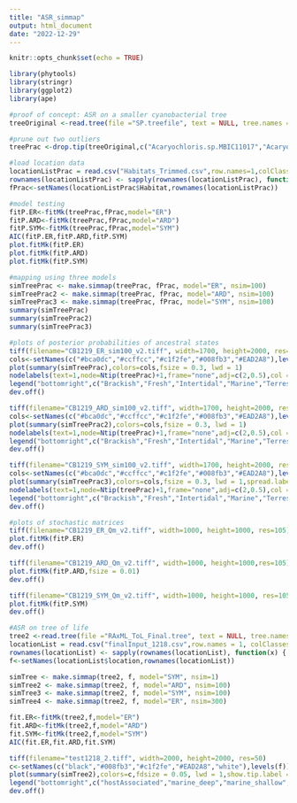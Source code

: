```yaml
---
title: "ASR_simmap"
output: html_document
date: "2022-12-29"
---
```


```r
knitr::opts_chunk$set(echo = TRUE)
```

```r
library(phytools)
library(stringr)
library(ggplot2)
library(ape)

#proof of concept: ASR on a smaller cyanobacterial tree
treeOriginal <-read.tree(file ="SP.treefile", text = NULL, tree.names = NULL, skip = 0, comment.char = "",keep.multi = FALSE)

#prune out two outliers
treePrac <-drop.tip(treeOriginal,c("Acaryochloris.sp.MBIC11017","Acaryochloris.sp.CCMEE5410"))

#load location data
locationListPrac = read.csv("Habitats_Trimmed.csv",row.names=1,colClasses=c('factor','factor','factor','factor'))
rownames(locationListPrac) <- sapply(rownames(locationListPrac), function(x) { gsub("[\r\n]", "", x) })
fPrac<-setNames(locationListPrac$Habitat,rownames(locationListPrac))

#model testing
fitP.ER<-fitMk(treePrac,fPrac,model="ER")
fitP.ARD<-fitMk(treePrac,fPrac,model="ARD")
fitP.SYM<-fitMk(treePrac,fPrac,model="SYM")
AIC(fitP.ER,fitP.ARD,fitP.SYM)
plot.fitMk(fitP.ER) 
plot.fitMk(fitP.ARD)
plot.fitMk(fitP.SYM)

#mapping using three models
simTreePrac <- make.simmap(treePrac, fPrac, model="ER", nsim=100)
simTreePrac2 <- make.simmap(treePrac, fPrac, model="ARD", nsim=100)
simTreePrac3 <- make.simmap(treePrac, fPrac, model="SYM", nsim=100)
summary(simTreePrac)
summary(simTreePrac2)
summary(simTreePrac3)

#plots of posterior probabilities of ancestral states
tiff(filename="CB1219_ER_sim100_v2.tiff", width=1700, height=2000, res=300)
cols<-setNames(c("#bca0dc","#ccffcc","#c1f2fe","#008fb3","#EAD2A8"),levels(fPrac))
plot(summary(simTreePrac),colors=cols,fsize = 0.3, lwd = 1)
nodelabels(text=1,node=Ntip(treePrac)+1,frame="none",adj=c(2,0.5),col = "red")
legend("bottomright",c("Brackish","Fresh","Intertidal","Marine","Terrestrial"),pch=21,pt.bg=cols,pt.cex=2)
dev.off()

tiff(filename="CB1219_ARD_sim100_v2.tiff", width=1700, height=2000, res=300)
cols<-setNames(c("#bca0dc","#ccffcc","#c1f2fe","#008fb3","#EAD2A8"),levels(fPrac))
plot(summary(simTreePrac2),colors=cols,fsize = 0.3, lwd = 1)
nodelabels(text=1,node=Ntip(treePrac)+1,frame="none",adj=c(2,0.5),col = "red")
legend("bottomright",c("Brackish","Fresh","Intertidal","Marine","Terrestrial"),pch=21,pt.bg=cols,pt.cex=2)
dev.off()

tiff(filename="CB1219_SYM_sim100_v2.tiff", width=1700, height=2000, res=300)
cols<-setNames(c("#bca0dc","#ccffcc","#c1f2fe","#008fb3","#EAD2A8"),levels(fPrac))
plot(summary(simTreePrac3),colors=cols,fsize = 0.3, lwd = 1,spread.labels=TRUE,spread.cost=c(1,0))
nodelabels(text=1,node=Ntip(treePrac)+1,frame="none",adj=c(2,0.5),col = "red")
legend("bottomright",c("Brackish","Fresh","Intertidal","Marine","Terrestrial"),pch=21,pt.bg=cols,pt.cex=2)
dev.off()

#plots of stochastic matrices
tiff(filename="CB1219_ER_Qm_v2.tiff", width=1000, height=1000, res=105)
plot.fitMk(fitP.ER) 
dev.off()

tiff(filename="CB1219_ARD_Qm_v2.tiff", width=1000, height=1000,res=105)
plot.fitMk(fitP.ARD,fsize = 0.01) 
dev.off()

tiff(filename="CB1219_SYM_Qm_v2.tiff", width=1000, height=1000, res=105)
plot.fitMk(fitP.SYM) 
dev.off()
```

```r
#ASR on tree of life
tree2 <-read.tree(file ="RAxML_ToL_Final.tree", text = NULL, tree.names = NULL, skip = 0, comment.char = "", keep.multi = FALSE)
locationList = read.csv("finalInput_1218.csv",row.names = 1, colClasses=c('character', 'factor'))
rownames(locationList) <- sapply(rownames(locationList), function(x) { gsub("[\r\n]", "", x) })
f<-setNames(locationList$location,rownames(locationList))

simTree <- make.simmap(tree2, f, model="SYM", nsim=1)
simTree2 <- make.simmap(tree2, f, model="ARD", nsim=100)
simTree3 <- make.simmap(tree2, f, model="SYM", nsim=100)
simTree4 <- make.simmap(tree2, f, model="ER", nsim=300)

fit.ER<-fitMk(tree2,f,model="ER")
fit.ARD<-fitMk(tree2,f,model="ARD")
fit.SYM<-fitMk(tree2,f,model="SYM")
AIC(fit.ER,fit.ARD,fit.SYM)

tiff(filename="test1218_2.tiff", width=2000, height=2000, res=50)
c<-setNames(c("black","#008fb3","#c1f2fe","#EAD2A8","white"),levels(f))
plot(summary(simTree2),colors=c,fdsize = 0.05, lwd = 1,show.tip.label = FALSE)
legend("bottomright",c("hostAssociated","marine_deep","marine_shallow","terrestrial","Ungrouped"),pch=21,pt.bg=c,pt.cex=2)
dev.off()
```


